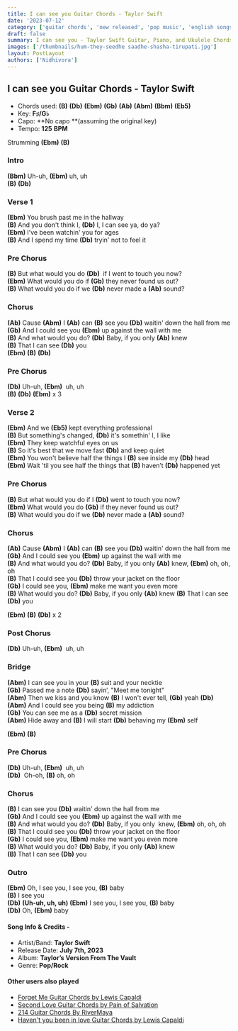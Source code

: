 ```yaml
---
title: I can see you Guitar Chords - Taylor Swift
date: '2023-07-12'
category: ['guitar chords', 'new released', 'pop music', 'english songs']
draft: false
summary: I can see you - Taylor Swift Guitar, Piano, and Ukulele Chords. Chords used in the song (B) (Db) (Ebm) (Gb) (Ab) (Abm) (Bbm) (Eb5) and key of the song is F♯/G♭.
images: ['/thumbnails/hum-they-seedhe saadhe-shasha-tirupati.jpg']
layout: PostLayout
authors: ['Nidhivora']
---
```


## I can see you Guitar Chords - Taylor Swift

[](/thumbnails/)

- Chords used: **(B)** **(Db)** **(Ebm)** **(Gb)** **(Ab)** **(Abm)** **(Bbm)** **(Eb5)**
- Key: **F♯/G♭**
- Capo: **No capo **(assuming the original key)
- Tempo: **125** **BPM**

Strumming **(Ebm)** **(B)**

### Intro

**(Bbm)** Uh-uh, **(Ebm)** uh, uh\
**(B)** **(Db)**

### Verse 1

**(Ebm)** You brush past me in the hallway\
**(B)** And you don't think I, **(Db)** I, I can see ya, do ya?\
**(Ebm)** I’ve been watchin' you for ages\
**(B)** And I spend my time **(Db)** tryin' not to feel it

### Pre Chorus

**(B)** But what would you do **(Db)**  if I went to touch you now?\
**(Ebm)** What would you do if **(Gb)** they never found us out?\
**(B)** What would you do if we **(Db)** never made a **(Ab)** sound?

### Chorus

**(Ab)** Cause **(Abm)** I **(Ab)** can **(B)** see you **(Db)** waitin' down the hall from me\
**(Gb)** And I could see you **(Ebm)** up against the wall with me\
**(B)** And what would you do? **(Db)** Baby, if you only **(Ab)** knew\
**(B)** That I can see **(Db)** you\
**(Ebm)** **(B)** **(Db)**

### Pre Chorus

**(Db)** Uh-uh, **(Ebm)**  uh, uh\
**(B)** **(Db)** **(Ebm)** x 3

### Verse 2

**(Ebm)** And we **(Eb5)** kept everything professional\
**(B)** But something's changed, **(Db)** it's somethin' I, I like\
**(Ebm)** They keep watchful eyes on us\
**(B)** So it's best that we move fast **(Db)** and keep quiet\
**(Ebm)** You won't believe half the things I **(B)** see inside my **(Db)** head\
**(Ebm)** Wait 'til you see half the things that **(B)** haven’t **(Db)** happened yet

### Pre Chorus

**(B)** But what would you do if I **(Db)** went to touch you now?\
**(Ebm)** What would you do **(Gb)** if they never found us out?\
**(B)** What would you do if we **(Db)** never made a **(Ab)** sound?

### Chorus

**(Ab)** Cause **(Abm)** I **(Ab)** can **(B)** see you **(Db)** waitin' down the hall from me\
**(Gb)** And I could see you **(Ebm)** up against the wall with me\
**(B)** And what would you do? **(Db)** Baby, if you only **(Ab)** knew, **(Ebm)** oh, oh, oh\
**(B)** That I could see you **(Db)** throw your jacket on the floor\
**(Gb)** I could see you, **(Ebm)** make me want you even more\
**(B)** What would you do? **(Db)** Baby, if you only **(Ab)** knew
**(B)** That I can see **(Db)** you

**(Ebm)** **(B)** **(Db)** x 2

### Post Chorus

**(Db)** Uh-uh, **(Ebm)**  uh, uh

### Bridge

**(Abm)** I can see you in your **(B)** suit and your necktie\
**(Gb)** Passed me a note **(Db)** sayin’, "Meet me tonight"\
**(Abm)** Then we kiss and you know **(B)** I won't ever tell, **(Gb)** yeah **(Db)**\
**(Abm)** And I could see you being **(B)** my addiction\
**(Gb)** You can see me as a **(Db)** secret mission\
**(Abm)** Hide away and **(B)** I will start **(Db)** behaving my **(Ebm)** self

**(Ebm)** **(B)**

### Pre Chorus

**(Db)** Uh-uh, **(Ebm)**  uh, uh\
**(Db)**  Oh-oh, **(B)** oh, oh

### Chorus

**(B)** I can see you **(Db)** waitin' down the hall from me\
**(Gb)** And I could see you **(Ebm)** up against the wall with me\
**(B)** And what would you do? **(Db)** Baby, if you only  knew, **(Ebm)** oh, oh, oh\
**(B)** That I could see you **(Db)** throw your jacket on the floor\
**(Gb)** I could see you, **(Ebm)** make me want you even more\
**(B)** What would you do? **(Db)** Baby, if you only **(Ab)** knew\
**(B)** That I can see **(Db)** you

### Outro

**(Ebm)** Oh, I see you, I see you, **(B)** baby\
**(B)** I see you\
**(Db)** **(Uh-uh, uh, uh)** **(Ebm)** I see you, I see you, **(B)** baby\
**(Db)** Oh, **(Ebm)** baby

#### Song Info & Credits -

- Artist/Band: **Taylor Swift**
- Release Date: **July 7th, 2023**
- Album: **Taylor’s Version From The Vault**
- Genre: **Pop/Rock**

#### Other users also played

- [Forget Me Guitar Chords by Lewis Capaldi](https://www.chordsco.com/chords/forget-me-guitar-chords-by-lewis-capaldi)
- [Second Love Guitar Chords by Pain of Salvation](https://www.chordsco.com/chords/second-love-guitar-chords-by-pain-of-salvation)
- [214 Guitar Chords By RiverMaya](https://www.chordsco.com/chords/214-guitar-chords-by-river-maya)
- [Haven't you been in love Guitar Chords by Lewis Capaldi](https://www.chordsco.com/chords/havent-you-been-in-love-guitar-chords-by-lewis-capaldi)
